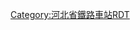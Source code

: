 <noinclude>{{BS-map
| title = 固安站站线布置图
| map = </noinclude>
\CONTg\CONTg\\\~~ ~~ ~~ ~~[[京九铁路]][[上行线|上]]、[[下行线]][[北京西站]]方向
\STRg\STRf\\\
\ABZg2\STR!~STRc3\\\
\STR!~STRc1\ABZg+4\\\
\STR!~STRc2\ABZg3\\\
\ABZg+1\ABZg2!~STRc4\STRc3\\
STRc2\ABZg3\STR!~STRc1\ABZ4+2f\STRc3\
STR+1\STR!~STRc4\STR\ABZg2!~STRc1\STR2+4!~STRc3\STRc3
STR\STR\STR\STR!~STRc1\STR+4!~STRc1\STR+4
STR\STR\STR\STR\STR\STR
STR+BSr\STR\STR+BSl\STR+BSr\STR\STR
STR+BSr\STR\STR+BSl\STR+BSr\STR\STR
STR+BSr\STR\STR+BSl\STR+BSr\STR\STR
STR+BSr\STR\STR+BSl\STR+BSr\STR\STR
STR+BSr\STR\STR+BSl\STR+BSr\STR\STR
STR+BSr\STR\STR+BSl\STR+BSr\STR\STR
STR\STR\STR\STR\STR\STR
STR\STR\STR\STR\STR\STR
STR\STR\STR\STR\STR\STR
STR2\STR!~STRc3\STR\STR!~STRc2\STR3!~STRc2\STR3
STRc1\ABZg+4\STR\ABZg+1!~STRc2\STR3+1!~STRc4\STRc4
\ABZg2\STR!~STRc3\ABZg+1\STRc4\
\STR!~STRc1\ABZg+4!~STRc2\ABZg3\\
\STR\ABZg+1\STR!~STRc4\\
\STR!~STRc2\ABZg3\STR\\
\ABZg+1\ABZg2!~STRc4\STR!~STRc3\\
\STR\STR!~STRc1\ABZg+4!~STRc2\LSTR3+1\
\STR\STR\ABZg+1\STRc4\
\STR\STR\STR\\
\STR\STR\STR\\
\STR\STR\STR\\
\STR\STR\ENDEe\\
\STRg\STRf\\\
\CONTf\CONTf\\\~~ ~~ ~~ ~~[[京九铁路]][[上行线|上]]、[[下行线]][[常平站]]方向
<noinclude>}}

{{Rdt intro|[[固安站]]}}

[[Category:河北省鐵路車站RDT]]

</noinclude>